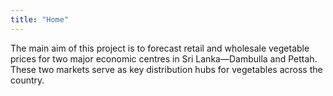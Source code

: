 ```yaml
---
title: "Home"
---
```


The main aim of this project is to forecast retail and wholesale vegetable prices for two major economic centres in Sri Lanka—Dambulla and Pettah. These two markets serve as
key distribution hubs for vegetables across the country. 